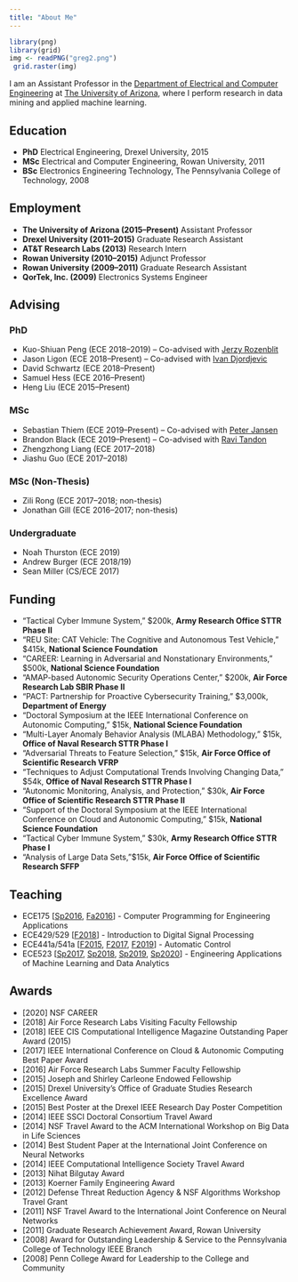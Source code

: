 ```yaml
---
title: "About Me"
---
```


```r
library(png)
library(grid)
img <- readPNG("greg2.png")
 grid.raster(img)
```

I am an Assistant Professor in the [Department of Electrical and Computer Engineering](http://www.ece.arizona.edu/) at [The University of Arizona](http://www.arizona.edu/), where I perform research in data mining and applied machine learning. 





## Education 
- __PhD__ Electrical Engineering, Drexel University, 2015
- __MSc__ Electrical and Computer Engineering, Rowan University, 2011
- __BSc__ Electronics Engineering Technology, The Pennsylvania College of Technology, 2008

## Employment  
- __The University of Arizona (2015--Present)__ Assistant Professor
- __Drexel University (2011--2015)__ Graduate Research Assistant 
- __AT&T Research Labs (2013)__ Research Intern 
- __Rowan University (2010--2015)__ Adjunct Professor
- __Rowan University (2009--2011)__ Graduate Research Assistant
- __QorTek, Inc. (2009)__ Electronics Systems Engineer 

## Advising   

### PhD  
- Kuo-Shiuan Peng (ECE 2018--2019) 
-- Co-advised with [Jerzy Rozenblit](https://ece.engineering.arizona.edu/faculty-staff/faculty/jerzy-w-rozenblit)
- Jason Ligon (ECE 2018--Present)
-- Co-advised with [Ivan Djordjevic](https://ece.engineering.arizona.edu/faculty-staff/faculty/ivan-b-djordjevic)
- David Schwartz (ECE 2018--Present)
- Samuel Hess (ECE 2016--Present)
- Heng Liu (ECE 2015--Present)

### MSc  
- Sebastian Thiem (ECE 2019--Present) -- Co-advised with [Peter Jansen](https://ischool.arizona.edu/people/peter-jansen) 
- Brandon Black (ECE 2019--Present)
-- Co-advised with [Ravi Tandon](https://ece.engineering.arizona.edu/faculty-staff/faculty/ravi-tandon)
- Zhengzhong Liang (ECE 2017--2018)
- Jiashu Guo (ECE 2017--2018) 

### MSc (Non-Thesis) 
- Zili Rong (ECE 2017--2018; non-thesis)
- Jonathan Gill (ECE 2016--2017; non-thesis) 

### Undergraduate
- Noah Thurston (ECE 2019)
- Andrew Burger (ECE 2018/19)
- Sean Miller (CS/ECE 2017)


## Funding 
- "Tactical Cyber Immune System," $200k, __Army Research Office STTR Phase II__ 
- "REU Site: CAT Vehicle: The Cognitive and Autonomous Test Vehicle," $415k, __National Science Foundation__ 
- "CAREER: Learning in Adversarial and Nonstationary Environments," $500k, __National Science Foundation__ 
- "AMAP-based Autonomic Security Operations Center," $200k, __Air Force Research Lab SBIR Phase II__ 
- "PACT: Partnership for Proactive Cybersecurity Training," $3,000k, __Department of Energy__ 
- "Doctoral Symposium at the IEEE International Conference on Autonomic Computing," $15k, __National Science Foundation__ 
- "Multi-Layer Anomaly Behavior Analysis (MLABA) Methodology," $15k, __Office of Naval Research STTR Phase I__ 
- "Adversarial Threats to Feature Selection," $15k, __Air Force Office of Scientific Research VFRP__ 
- "Techniques to Adjust Computational Trends Involving Changing Data," $54k, __Office of Naval Research STTR Phase I__ 
- "Autonomic Monitoring, Analysis, and Protection," $30k,  __Air Force Office of Scientific Research STTR Phase II__ 
- "Support of the Doctoral Symposium at the IEEE International Conference on Cloud and Autonomic Computing," $15k, __National Science Foundation__ 
- "Tactical Cyber Immune System," $30k,  __Army Research Office STTR Phase I__ 
- "Analysis of Large Data Sets,"$15k,  __Air Force Office of Scientific Research SFFP__ 


## Teaching 
- ECE175 [[Sp2016](syllabus/ece175_sp2016.pdf){target="_blank"}, [Fa2016](syllabus/ece175_fa2016.pdf){target="_blank"}] - Computer Programming for Engineering Applications 
- ECE429/529 [[F2018](syllabus/ece429529_fa2018.pdf){target="_blank"}] - Introduction to Digital Signal Processing
- ECE441a/541a [[F2015](syllabus/ece441541_fa2015.pdf){target="_blank"}, [F2017](syllabus/ece441541_fa2017.pdf){target="_blank"}, [F2019](syllabus/ece441541_fa2019.pdf){target="_blank"}] - Automatic Control
- ECE523 [[Sp2017](syllabus/ece523_sp2017.pdf){target="_blank"}, [Sp2018](syllabus/ece523_sp2018.pdf){target="_blank"}, [Sp2019](syllabus/ece523_sp2019.pdf){target="_blank"}, [Sp2020](syllabus/ece523_sp2020.pdf){target="_blank"}] - Engineering Applications of Machine Learning and Data Analytics

## Awards 
- [2020] NSF CAREER 
- [2018] Air Force Research Labs Visiting Faculty Fellowship 
- [2018] IEEE CIS Computational Intelligence Magazine Outstanding Paper Award (2015)
- [2017] IEEE International Conference on Cloud & Autonomic Computing Best Paper Award
- [2016] Air Force Research Labs Summer Faculty Fellowship
- [2015] Joseph and Shirley Carleone Endowed Fellowship
- [2015] Drexel University's Office of Graduate Studies Research Excellence Award
- [2015] Best Poster at the Drexel IEEE Research Day Poster Competition
- [2014] IEEE SSCI Doctoral Consortium Travel Award
- [2014] NSF Travel Award to the ACM International Workshop on Big Data in Life Sciences
- [2014] Best Student Paper at the International Joint Conference on Neural Networks
- [2014] IEEE Computational Intelligence Society Travel Award
- [2013] Nihat Bilgutay  Award
- [2013] Koerner Family Engineering  Award
- [2012] Defense Threat Reduction Agency & NSF Algorithms Workshop Travel Grant
- [2011] NSF Travel Award to the International Joint Conference on Neural Networks
- [2011] Graduate Research Achievement Award, Rowan University
- [2008] Award for Outstanding Leadership & Service to the Pennsylvania College of Technology IEEE Branch
- [2008] Penn College Award for Leadership to the College and Community




